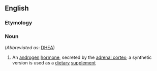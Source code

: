 ==English==

===Etymology===
{{prefix|en|dehydro|epiandrosterone}}

===Noun===
{{en-noun|-}} (''Abbreviated as'': [[DHEA]])

# {{lb|en|hormone}} An [[androgen]] [[hormone]], secreted by the [[adrenal cortex]]; a synthetic version is used as a [[dietary]] [[supplement]]
